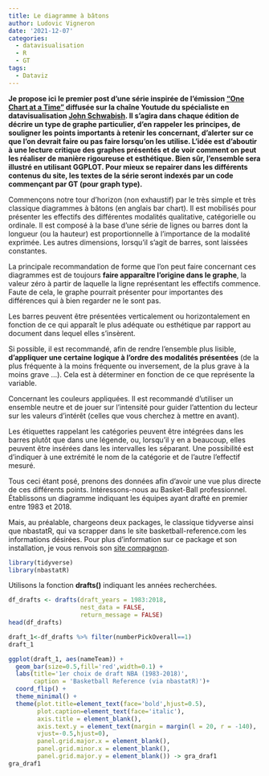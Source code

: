 ```yaml
---
title: Le diagramme à bâtons
author: Ludovic Vigneron
date: '2021-12-07'
categories:
  - datavisualisation
  - R
  - GT
tags:
  - Dataviz
---
```


**Je propose ici le premier post d'une série inspirée de l'émission ["One Chart at a Time"](https://www.youtube.com/watch?v=gFFj22kjlZk&list=PLfv89tPxlTiVIrwuSBCISiBaGSH1CJR5-&index=1) diffusée sur la chaîne Youtude du spécialiste en datavisualisation [John Schwabish](https://policyviz.com/about/). Il s'agira dans chaque édition de décrire un type de graphe particulier, d'en rappeler les principes, de souligner les points importants à retenir les concernant, d'alerter sur ce que l'on devrait faire ou pas faire lorsqu'on les utilise. L'idée est d'aboutir à une lecture critique des graphes présentés et de voir comment on peut les réaliser de manière rigoureuse et esthétique. Bien sûr, l'ensemble sera illustré en utilisant GGPLOT. Pour mieux se repairer dans les différents contenus du site, les textes de la série seront indexés par un code commençant par GT (pour graph type).**

Commençons notre tour d'horizon (non exhaustif) par le très simple et très classique diagrammes à bâtons (en anglais bar chart). Il est mobilisés pour présenter les effectifs des différentes modalités qualitative, catégorielle ou ordinale. Il est composé à la base d'une série de lignes ou barres dont la longueur (ou la hauteur) est proportionnelle à l'importance de la modalité exprimée. Les autres dimensions, lorsqu'il s'agit de barres, sont laissées constantes.        

La principale recommandation de forme que l'on peut faire concernant ces diagrammes est de toujours **faire apparaître l'origine dans le graphe**, la valeur zéro à partir de laquelle la ligne représentant les effectifs commence. Faute de cela, le graphe pourrait présenter pour importantes des différences qui à bien regarder ne le sont pas. 

Les barres peuvent être présentées verticalement ou horizontalement en fonction de ce qui apparaît le plus adéquate ou esthétique par rapport au document dans lequel elles s’insèrent. 

Si possible, il est recommandé, afin de rendre l'ensemble plus lisible, **d'appliquer une certaine logique à l'ordre des modalités présentées** (de la plus fréquente à la moins fréquente ou inversement, de la plus grave à la moins grave ...). Cela est à déterminer en fonction de ce que représente la variable. 

Concernant les couleurs appliquées. Il est recommandé d'utiliser un ensemble neutre et de jouer sur l'intensité pour guider l'attention du lecteur sur les valeurs d'intérêt (celles que vous cherchez à mettre en avant).

Les étiquettes rappelant les catégories peuvent être intégrées dans les barres plutôt que dans une légende, ou, lorsqu'il y en a beaucoup, elles peuvent être insérées dans les intervalles les séparant. Une possibilité est d'indiquer à une extrémité le nom de la catégorie et de l'autre l'effectif mesuré.

Tous ceci étant posé, prenons des données afin d'avoir une vue plus directe de ces différents points. Intéressons-nous au Basket-Ball professionnel. Établissons un diagramme indiquant les équipes ayant drafté en premier entre 1983 et 2018.

Mais, au préalable, chargeons deux packages, le classique tidyverse ainsi que nbastatR, qui va scrapper dans le site basketball-reference.com les informations désirées. Pour plus d'information sur ce package et son installation, je vous renvois son [site compagnon](http://asbcllc.com/nbastatR/index.html).

```r
library(tidyverse)
library(nbastatR)
```

Utilisons la fonction **drafts()** indiquant les années recherchées. 

```r
df_drafts <- drafts(draft_years = 1983:2018,
                    nest_data = FALSE,
                    return_message = FALSE)
head(df_drafts)
```



```r
draft_1<-df_drafts %>% filter(numberPickOverall==1)
draft_1
```


```r
ggplot(draft_1, aes(nameTeam)) +
  geom_bar(size=0.5,fill='red',width=0.1) +
  labs(title='1er choix de draft NBA (1983-2018)',
       caption = 'Basketball Reference (via nbastatR)')+
  coord_flip() +
  theme_minimal() +
  theme(plot.title=element_text(face='bold',hjust=0.5),
        plot.caption=element_text(face='italic'),
        axis.title = element_blank(),
        axis.text.y = element_text(margin = margin(l = 20, r = -140),
        vjust=-0.5,hjust=0),
        panel.grid.major.x = element_blank(),
        panel.grid.minor.x = element_blank(),
        panel.grid.major.y = element_blank()) -> gra_draf1
gra_draf1
```

